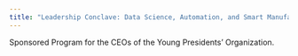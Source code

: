 ```yaml
---
title: "Leadership Conclave: Data Science, Automation, and Smart Manufacturing"
---
```


Sponsored Program for the CEOs of the Young Presidents' Organization.
